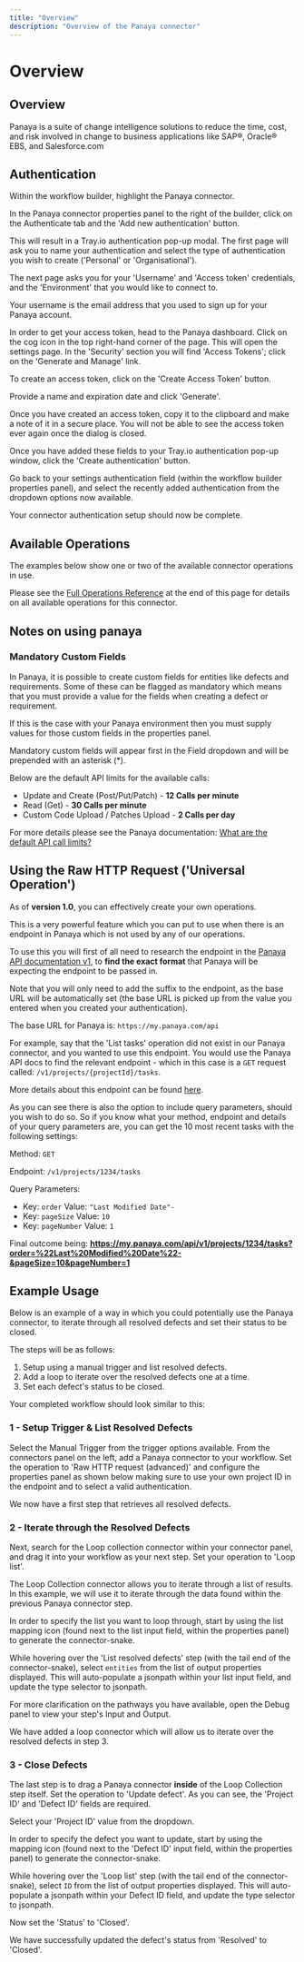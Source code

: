 ```yaml
---
title: "Overview"
description: "Overview of the Panaya connector"
---
```


# Overview

## Overview

Panaya is a suite of change intelligence solutions to reduce the time, cost, and risk involved in change to business applications like SAP®, Oracle® EBS, and Salesforce.com

## Authentication

Within the workflow builder, highlight the Panaya connector.

In the Panaya connector properties panel to the right of the builder, click on the Authenticate tab and the 'Add new authentication' button.

This will result in a Tray.io authentication pop-up modal. The first page will ask you to name your authentication and select the type of authentication you wish to create ('Personal' or 'Organisational').

The next page asks you for your 'Username' and 'Access token' credentials, and the 'Environment' that you would like to connect to.

Your username is the email address that you used to sign up for your Panaya account.

In order to get your access token, head to the Panaya dashboard. Click on the cog icon in the top right-hand corner of the page. This will open the settings page. In the 'Security' section you will find 'Access Tokens'; click on the 'Generate and Manage' link.

To create an access token, click on the 'Create Access Token' button.

Provide a name and expiration date and click 'Generate'.

Once you have created an access token, copy it to the clipboard and make a note of it in a secure place. You will not be able to see the access token ever again once the dialog is closed.

Once you have added these fields to your Tray.io authentication pop-up window, click the 'Create authentication' button.

Go back to your settings authentication field (within the workflow builder properties panel), and select the recently added authentication from the dropdown options now available.

Your connector authentication setup should now be complete.

## Available Operations

The examples below show one or two of the available connector operations in use.

Please see the [Full Operations Reference](#operationsFull) at the end of this page for details on all available operations for this connector.

## Notes on using panaya

### Mandatory Custom Fields

In Panaya, it is possible to create custom fields for entities like defects and requirements. Some of these can be flagged as mandatory which means that you must provide a value for the fields when creating a defect or requirement.

If this is the case with your Panaya environment then you must supply values for those custom fields in the properties panel.

Mandatory custom fields will appear first in the Field dropdown and will be prepended with an asterisk (*).

Below are the default API limits for the available calls:

- Update and Create (Post/Put/Patch) - **12 Calls per minute**
- Read (Get) - **30 Calls per minute**
- Custom Code Upload / Patches Upload - **2 Calls per day**

For more details please see the Panaya documentation: [What are the default API call limits?](https://success.panaya.com/Setup-Configuration/APIs/999613381/What-are-the-default-API-call-limits.htm)

## Using the Raw HTTP Request ('Universal Operation')

As of **version 1.0**, you can effectively create your own operations.

This is a very powerful feature which you can put to use when there is an endpoint in Panaya which is not used by any of our operations.

To use this you will first of all need to research the endpoint in the [Panaya API documentation v1](https://app.swaggerhub.com/apis-docs/Panaya6/Panaya/20.06#/), to **find the exact format** that Panaya will be expecting the endpoint to be passed in.

Note that you will only need to add the suffix to the endpoint, as the base URL will be automatically set (the base URL is picked up from the value you entered when you created your authentication).

The base URL for Panaya is: `https://my.panaya.com/api`

For example, say that the 'List tasks' operation did not exist in our Panaya connector, and you wanted to use this endpoint. You would use the Panaya API docs to find the relevant endpoint - which in this case is a `GET` request called: `/v1/projects/{projectId}/tasks`.

More details about this endpoint can be found [here](https://app.swaggerhub.com/apis-docs/Panaya6/Panaya/20.06#/Tasks/getAllUsingGET_3).

As you can see there is also the option to include query parameters, should you wish to do so. So if you know what your method, endpoint and details of your query parameters are, you can get the 10 most recent tasks with the following settings:

Method: `GET`

Endpoint: `/v1/projects/1234/tasks`

Query Parameters:

- Key: `order` Value: `"Last Modified Date"-`
- Key: `pageSize` Value: `10`
- Key: `pageNumber` Value: `1`

Final outcome being: **https://my.panaya.com/api/v1/projects/1234/tasks?order=%22Last%20Modified%20Date%22-&pageSize=10&pageNumber=1**

## Example Usage

Below is an example of a way in which you could potentially use the Panaya connector, to iterate through all resolved defects and set their status to be closed.

The steps will be as follows:

1. Setup using a manual trigger and list resolved defects.
2. Add a loop to iterate over the resolved defects one at a time.
3. Set each defect's status to be closed.

Your completed workflow should look similar to this:

### 1 - Setup Trigger & List Resolved Defects

Select the Manual Trigger from the trigger options available. From the connectors panel on the left, add a Panaya connector to your workflow. Set the operation to 'Raw HTTP request (advanced)' and configure the properties panel as shown below making sure to use your own project ID in the endpoint and to select a valid authentication.

We now have a first step that retrieves all resolved defects.

### 2 - Iterate through the Resolved Defects

Next, search for the Loop collection connector within your connector panel, and drag it into your workflow as your next step. Set your operation to 'Loop list'.

The Loop Collection connector allows you to iterate through a list of results. In this example, we will use it to iterate through the data found within the previous Panaya connector step.

In order to specify the list you want to loop through, start by using the list mapping icon (found next to the list input field, within the properties panel) to generate the connector-snake.

While hovering over the 'List resolved defects' step (with the tail end of the connector-snake), select `entities` from the list of output properties displayed. This will auto-populate a jsonpath within your list input field, and update the type selector to jsonpath.

For more clarification on the pathways you have available, open the Debug panel to view your step's Input and Output.

We have added a loop connector which will allow us to iterate over the resolved defects in step 3.

### 3 - Close Defects

The last step is to drag a Panaya connector **inside** of the Loop Collection step itself. Set the operation to 'Update defect'. As you can see, the 'Project ID' and 'Defect ID' fields are required.

Select your 'Project ID' value from the dropdown.

In order to specify the defect you want to update, start by using the mapping icon (found next to the 'Defect ID' input field, within the properties panel) to generate the connector-snake.

While hovering over the 'Loop list' step (with the tail end of the connector-snake), select `ID` from the list of output properties displayed. This will auto-populate a jsonpath within your Defect ID field, and update the type selector to jsonpath.

Now set the 'Status' to 'Closed'.

We have successfully updated the defect's status from 'Resolved' to 'Closed'.
